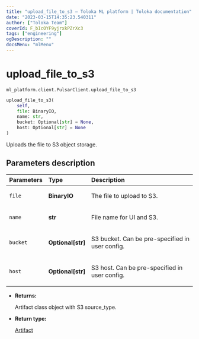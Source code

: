 ```yaml
---
title: "upload_file_to_s3 — Toloka ML platform | Toloka documentation"
date: "2023-03-15T14:35:23.540311"
author: ["Toloka Team"]
coverId: F_bIcOYF9yjrxkPZrXc3
tags: ["engineering"]
ogDescription: ""
docsMenu: "mlMenu"
---
```


# upload_file_to_s3

`ml_platform.client.PulsarClient.upload_file_to_s3`

```python
upload_file_to_s3(
    self,
    file: BinaryIO,
    name: str,
    bucket: Optional[str] = None,
    host: Optional[str] = None
)
```

Uploads the file to S3 object storage.

## Parameters description

| Parameters | Type | Description |
| :----------| :----| :-----------|
`file`|**BinaryIO**|<p>The file to upload to S3.</p>
`name`|**str**|<p>File name for UI and S3.</p>
`bucket`|**Optional\[str\]**|<p>S3 bucket. Can be pre-specified in user config.</p>
`host`|**Optional\[str\]**|<p>S3 host. Can be pre-specified in user config.</p>

* **Returns:**

  Artifact class object with S3 source_type.

* **Return type:**

  [Artifact](/docs/toloka-ml/reference/ml_platform.common.Artifact)